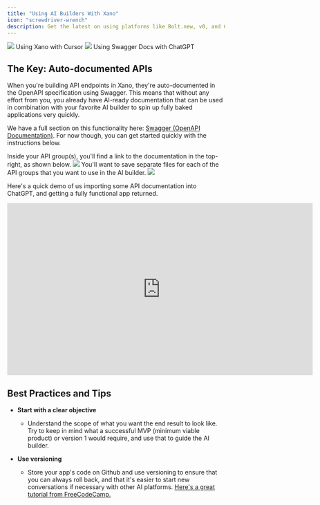 ```yaml
---
title: "Using AI Builders With Xano"
icon: "screwdriver-wrench"
description: Get the latest on using platforms like Bolt.new, v0, and Cursor with Xano
---
```


<CardGroup col={2}>
<Card href="https://youtu.be/m4YoJXaqdEc?si=-T0O0RXVTL93HHls">
<img src="/images/d334434e-image.jpeg" />
Using Xano with Cursor
</Card>
<Card>
<img src="/images/4822c986-image.jpeg" />
Using Swagger Docs with ChatGPT
</Card>
</CardGroup>

## The Key: Auto-documented APIs

When you're building API endpoints in Xano, they're auto-documented in the OpenAPI specification using Swagger. This means that without any effort from you, you already have AI-ready documentation that can be used in combination with your favorite AI builder to spin up fully baked applications very quickly.

We have a full section on this functionality here: [Swagger (OpenAPI Documentation)](/the-function-stack/building-with-visual-development/apis/swagger-openapi-documentation). For now though, you can get started quickly with the instructions below.

<Steps>
<Step title="Get your API documentation">
Inside your API group(s), you'll find a link to the documentation in the top-right, as shown below.

<Frame caption="">
  <img src="/images/5e7cadf8-image.jpeg" />
</Frame>

</Step>
<Step title="On the documentation page that opens, save the JSON version by right-clicking the link at the top and saving it.">
You'll want to save separate files for each of the API groups that you want to use in the AI builder.

<Frame caption="">
  <img src="/images/0e2c5dee-image.jpeg" />
</Frame>

</Step>
<Step title="Import the documentation into your AI of choice, and start building!">

Here's a quick demo of us importing some API documentation into ChatGPT, and getting a fully functional app returned.

<Frame caption="Please note that this video does not contain any audio, and is not intended to be a full tutorial; only a quick demonstration.">
<iframe width="707" height="398" src="https://www.youtube.com/embed/4ULVUlsjN9U" title="Xano Swagger Docs to ChatGPT Example" frameborder="0" allow="accelerometer; autoplay; clipboard-write; encrypted-media; gyroscope; picture-in-picture; web-share" referrerpolicy="strict-origin-when-cross-origin" allowfullscreen></iframe>
</Frame>
</Step>
</Steps>

## Best Practices and Tips

* **Start with a clear objective**

  * Understand the scope of what you want the end result to look like. Try to keep in mind what a successful MVP (minimum viable product) or version 1 would require, and use that to guide the AI builder.

* **Use versioning**

  * Store your app's code on Github and use versioning to ensure that you can always roll back, and that it's easier to start new conversations if necessary with other AI platforms. [Here's a great tutorial from FreeCodeCamp.](https://www.freecodecamp.org/news/git-and-github-for-beginners/)


